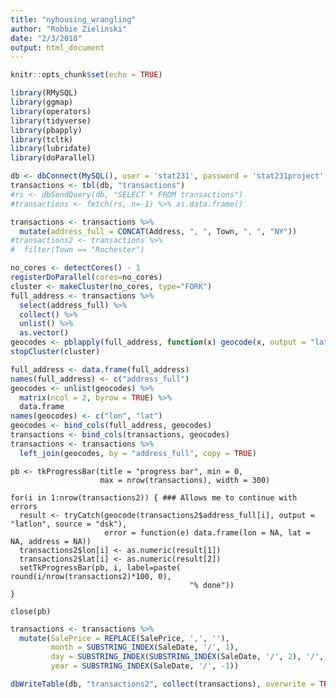 ```yaml
---
title: "nyhousing_wrangling"
author: "Robbie Zielinski"
date: "2/3/2018"
output: html_document
---
```


```r
knitr::opts_chunk$set(echo = TRUE)
```

```r
library(RMySQL)
library(ggmap) 
library(operators)
library(tidyverse)
library(pbapply)
library(tcltk)
library(lubridate)
library(doParallel)
```


```r
db <- dbConnect(MySQL(), user = 'stat231', password = 'stat231project', dbname = "nyhousing", host = '148.85.253.214')
transactions <- tbl(db, "transactions")
#rs <- dbSendQuery(db, "SELECT * FROM transactions")
#transactions <- fetch(rs, n=-1) %>% as.data.frame()
```

```r
transactions <- transactions %>%
  mutate(address_full = CONCAT(Address, ", ", Town, ", ", "NY"))
#transactions2 <- transactions %>%
#  filter(Town == "Rochester")
```

```r
no_cores <- detectCores() - 1
registerDoParallel(cores=no_cores)  
cluster <- makeCluster(no_cores, type="FORK") 
full_address <- transactions %>%
  select(address_full) %>%
  collect() %>%
  unlist() %>%
  as.vector()
geocodes <- pblapply(full_address, function(x) geocode(x, output = "latlon", source = "dsk"), cl = cluster)  
stopCluster(cluster)
```

```r
full_address <- data.frame(full_address)
names(full_address) <- c("address_full")
geocodes <- unlist(geocodes) %>%
  matrix(ncol = 2, byrow = TRUE) %>%
  data.frame
names(geocodes) <- c("lon", "lat")
geocodes <- bind_cols(full_address, geocodes)
transactions <- bind_cols(transactions, geocodes)
transactions <- transactions %>%
  left_join(geocodes, by = "address_full", copy = TRUE)
```

```
pb <- tkProgressBar(title = "progress bar", min = 0,
                    max = nrow(transactions), width = 300)

for(i in 1:nrow(transactions2)) { ### Allows me to continue with errors
  result <- tryCatch(geocode(transactions2$address_full[i], output = "latlon", source = "dsk"),
                     error = function(e) data.frame(lon = NA, lat = NA, address = NA))
  transactions2$lon[i] <- as.numeric(result[1])
  transactions2$lat[i] <- as.numeric(result[2])
  setTkProgressBar(pb, i, label=paste( round(i/nrow(transactions2)*100, 0),
                                        "% done"))
}

close(pb)
```


```r
transactions <- transactions %>%
  mutate(SalePrice = REPLACE(SalePrice, ',', ''),
         month = SUBSTRING_INDEX(SaleDate, '/', 1),
         day = SUBSTRING_INDEX(SUBSTRING_INDEX(SaleDate, '/', 2), '/', -1),
         year = SUBSTRING_INDEX(SaleDate, '/', -1))
```

```r
dbWriteTable(db, "transactions2", collect(transactions), overwrite = TRUE)
```


